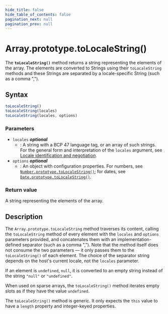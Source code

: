 ```yaml
---
hide_title: false
hide_table_of_contents: false
pagination_next: null
pagination_prev: null
---
```

# Array.prototype.toLocaleString()

The **`toLocaleString()`** method returns a string representing
the elements of the array. The elements are converted to Strings using their
`toLocaleString` methods and these Strings are separated by a locale-specific
String (such as a comma ",").


## Syntax

```js
toLocaleString()
toLocaleString(locales)
toLocaleString(locales, options)
```

### Parameters

- `locales` _**optional**_
  - : A string with a BCP 47 language tag, or an array of such strings. For the general form and interpretation of the `locales` argument, see [Locale identification and negotiation](https://developer.mozilla.org/docs/Web/JavaScript/Reference/Global_Objects/Intl#locale_identification_and_negotiation).
- `options` _**optional**_
  - : An object with configuration properties. For numbers, see [`Number.prototype.toLocaleString()`](../../../globals/Number/prototype/toLocaleString.mdx); for dates, see [`Date.prototype.toLocaleString()`](../../../globals/Date/prototype/toLocaleString.mdx).

### Return value

A string representing the elements of the array.

## Description

The `Array.prototype.toLocaleString` method traverses its content, calling the `toLocaleString` method of every element with the `locales` and `options` parameters provided, and concatenates them with an implementation-defined separator (such as a comma ","). Note that the method itself does not consume the two parameters — it only passes them to the `toLocaleString()` of each element. The choice of the separator string depends on the host's current locale, not the `locales` parameter.

If an element is `undefined`, `null`, it is converted to an empty string instead of the string `"null"` or `"undefined"`.

When used on sparse arrays, the `toLocaleString()` method iterates empty slots as if they have the value `undefined`.

The `toLocaleString()` method is generic. It only expects the `this` value to have a `length` property and integer-keyed properties.
